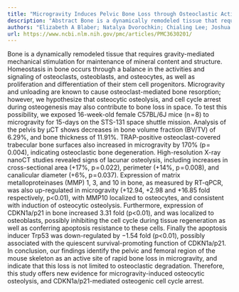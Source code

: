 ```yaml
---
title: "Microgravity Induces Pelvic Bone Loss through Osteoclastic Activity, Osteocytic Osteolysis, and Osteoblastic Cell Cycle Inhibition by CDKN1a/p21"
description: "Abstract Bone is a dynamically remodeled tissue that requires gravity-mediated mechanical stimulation for maintenance of mineral content and structure. Homeostasis in bone occurs through a balance in ..."
authors: "Elizabeth A Blaber; Natalya Dvorochkin; Chialing Lee; Joshua S Alwood; Rukhsana Yousuf; Piero Pianetta; Ruth K Globus; Brendan P Burns; Eduardo A C Almeida; Jean-Marc Vanacker"
url: https://www.ncbi.nlm.nih.gov/pmc/articles/PMC3630201/
---
```


Bone is a dynamically remodeled tissue that requires gravity-mediated mechanical stimulation for maintenance of mineral content and structure. Homeostasis in bone occurs through a balance in the activities and signaling of osteoclasts, osteoblasts, and osteocytes, as well as proliferation and differentiation of their stem cell progenitors. Microgravity and unloading are known to cause osteoclast-mediated bone resorption; however, we hypothesize that osteocytic osteolysis, and cell cycle arrest during osteogenesis may also contribute to bone loss in space. To test this possibility, we exposed 16-week-old female C57BL/6J mice (n = 8) to microgravity for 15-days on the STS-131 space shuttle mission. Analysis of the pelvis by µCT shows decreases in bone volume fraction (BV/TV) of 6.29%, and bone thickness of 11.91%. TRAP-positive osteoclast-covered trabecular bone surfaces also increased in microgravity by 170% (p = 0.004), indicating osteoclastic bone degeneration. High-resolution X-ray nanoCT studies revealed signs of lacunar osteolysis, including increases in cross-sectional area (+17%, p = 0.022), perimeter (+14%, p = 0.008), and canalicular diameter (+6%, p = 0.037). Expression of matrix metalloproteinases (MMP) 1, 3, and 10 in bone, as measured by RT-qPCR, was also up-regulated in microgravity (+12.94, +2.98 and +16.85 fold respectively, p<0.01), with MMP10 localized to osteocytes, and consistent with induction of osteocytic osteolysis. Furthermore, expression of CDKN1a/p21 in bone increased 3.31 fold (p<0.01), and was localized to osteoblasts, possibly inhibiting the cell cycle during tissue regeneration as well as conferring apoptosis resistance to these cells. Finally the apoptosis inducer Trp53 was down-regulated by −1.54 fold (p<0.01), possibly associated with the quiescent survival-promoting function of CDKN1a/p21. In conclusion, our findings identify the pelvic and femoral region of the mouse skeleton as an active site of rapid bone loss in microgravity, and indicate that this loss is not limited to osteoclastic degradation. Therefore, this study offers new evidence for microgravity-induced osteocytic osteolysis, and CDKN1a/p21-mediated osteogenic cell cycle arrest.
